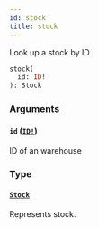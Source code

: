 ```yaml
---
id: stock
title: stock
---
```


Look up a stock by ID

```graphql
stock(
  id: ID!
): Stock

```

### Arguments

#### `id` ([`ID!`](/docs/developer/api-reference/scalars/id))

ID of an warehouse

### Type

#### [`Stock`](/docs/developer/api-reference/objects/stock)

Represents stock.
